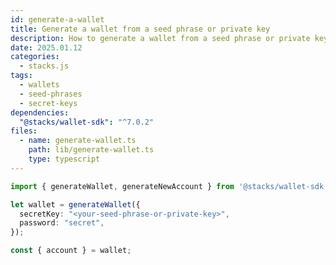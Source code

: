 ```yaml
---
id: generate-a-wallet
title: Generate a wallet from a seed phrase or private key
description: How to generate a wallet from a seed phrase or private key.
date: 2025.01.12
categories:
  - stacks.js
tags:
  - wallets
  - seed-phrases
  - secret-keys
dependencies:
  "@stacks/wallet-sdk": "^7.0.2"
files:
  - name: generate-wallet.ts
    path: lib/generate-wallet.ts
    type: typescript
---
```


```typescript
import { generateWallet, generateNewAccount } from '@stacks/wallet-sdk';

let wallet = generateWallet({
  secretKey: "<your-seed-phrase-or-private-key>",
  password: "secret",
});

const { account } = wallet;
```